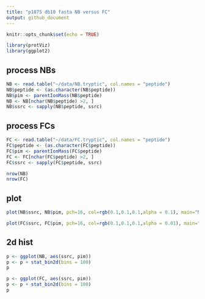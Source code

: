 ```yaml
---
title: "p1875 db10 fasta NB versus FC"
output: github_document
---
```


```r
knitr::opts_chunk$set(echo = TRUE)
```

```r
library(protViz)
library(ggplot2)
```

## process NBs

```r
NB <- read.table("~/data/NB.tryptic", col.names = "peptide")
NB$peptide <- (as.character(NB$peptide))
NB$pim <- parentIonMass(NB$peptide)
NB <- NB[nchar(NB$peptide) >2, ]
NB$ssrc <- sapply(NB$peptide, ssrc)
```

## process FCs

```r
FC <- read.table("~/data/FC.tryptic", col.names = "peptide")
FC$peptide <- (as.character(FC$peptide))
FC$pim <- parentIonMass(FC$peptide)
FC <- FC[nchar(FC$peptide) >2, ]
FC$ssrc <- sapply(FC$peptide, ssrc)
```

```r
nrow(NB)
nrow(FC)
```

## plot
```r
plot(NB$ssrc, NB$pim, pch=16, col=rgb(0.1,0.1,0.1,alpha = 0.1), main="NB")

plot(FC$ssrc, FC$pim, pch=16, col=rgb(0.1,0.1,0.1,alpha = 0.01), main="FC")

```


## 2d hist

```r
p <- ggplot(NB, aes(ssrc, pim)) 
p <- p + stat_bin2d(bins = 100)
p
```

```r
p <- ggplot(FC, aes(ssrc, pim)) 
p <- p + stat_bin2d(bins = 100)
p
```


